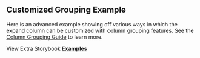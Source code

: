 
<Head>
  <title>{'Customized Grouping Example - Material React Table V3 Docs'}</title>
  <meta
    name="description"
    content="A Material React Table example demonstrating various ways to customize the grouping UI."
  />
  <meta property="og:title" content="Column Grouping Example" />
  <meta
    property="og:description"
    content="A Material React Table example demonstrating various ways to customize the grouping UI."
  />
</Head>

## Customized Grouping Example

Here is an advanced example showing off various ways in which the expand column can be customized with column grouping features. See the [Column Grouping Guide](/docs/guides/column-grouping) to learn more.

<Examples isPage />

View Extra Storybook **[Examples](https://www.material-react-table.dev/?path=/story/features-column-grouping-examples)**
